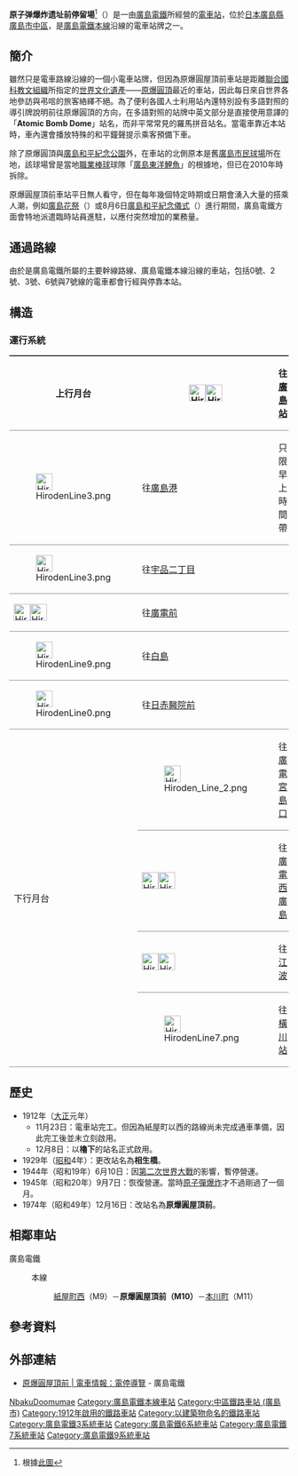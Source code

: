 {{Copy edit|time=2020-08-21T16:31:24+00:00}}
{{日本車站資訊
|公司色 = #008033
|文字色 = 
|站名 = 原子弹爆炸遗址前停留場
|圖片 =Genbaku Dome Mae Station 20120729-1.JPG
|pxl = 
|圖片說明 = 停留場全景
|日文原名 =原爆ドーム前
|平假名 =げんばくドームまえ
|羅馬拼音 = Genbaku-Doomu-Mae
|副站名 = 
|所在地 = [[廣島縣|廣島縣]][[廣島市|廣島市]][[中區_(廣島市)|中區]]基町
|車站構造 = [[地面車站|地面車站]]
|月台配置 = 2面2線
|啟用年月日 = 1912年（[[大正|大正]]元年）11月23日
|廢站年月日 = 
|上下車人次 =
|統計年度 =
|轉車 =
|備註 =
|adjacent = {{Adjacent stations|system=廣島電鐵|line=本線|left=紙屋町西|right=本川町|note-left=M9<br/>0.3km|note-mid={{Color|#00a85f|●}}M10<br/>距離[[廣島站|廣島]]2.4km|note-right=M11<br>0.4km}}
}}
'''原子弹爆炸遗址前停留場'''<ref>根據[[:File:HIROSHIMA_STREET_CAR_STOP_M10_ATOMIC_BOMB_DOME_JAPAN_JUNE_2012_(7471423284).jpg|此圖]]</ref>（{{jpn|j=原爆ドーム前停留場|hg=げんばくドームまえていりゅうじょう|rm=Genbaku-Dome-mae teiryōjō|f=y}}）是一由[[廣島電鐵|廣島電鐵]]所經營的[[電車站|電車站]]，位於[[日本|日本]][[廣島縣|廣島縣]][[廣島市|廣島市]][[中區_(廣島市)|中區]]，是[[廣島電鐵本線|廣島電鐵本線]]沿線的電車站牌之一。

==簡介==

雖然只是電車路線沿線的一個小電車站牌，但因為原爆圓屋頂前車站是距離[[聯合國科教文組織|聯合國科教文組織]]所指定的[[世界文化遺產|世界文化遺產]]——[[原爆圓頂|原爆圓頂]]最近的車站，因此每日來自世界各地參訪與弔唁的旅客絡繹不絕。為了便利各國人士利用站內還特別設有多語對照的導引牌說明前往原爆圓頂的方向，在多語對照的站牌中英文部分是直接使用意譯的「'''Atomic Bomb Dome'''」站名，而非平常常見的羅馬拼音站名。當電車靠近本站時，車內還會播放特殊的和平鐘聲提示乘客預備下車。

除了原爆圓頂與[[廣島和平紀念公園|廣島和平紀念公園]]外，在車站的北側原本是舊[[廣島市民球場_(初代)|廣島市民球場]]所在地，該球場曾是當地[[職業棒球|職業棒球]]球隊「[[廣島東洋鯉魚|廣島東洋鯉魚]]」的根據地，但已在2010年時拆除。

原爆圓屋頂前車站平日無人看守，但在每年幾個特定時期或日期會湧入大量的搭乘人潮，例如[[廣島花祭|廣島花祭]]（{{lang|ja|ひろしまフラワーフェスティバル}}）或8月6日[[廣島和平紀念儀式|廣島和平紀念儀式]]（{{lang|ja|広島平和記念式典}}）進行期間，廣島電鐵方面會特地派遣臨時站員進駐，以應付突然增加的業務量。

==通過路線==
由於是廣島電鐵所屬的主要幹線路線、廣島電鐵本線沿線的車站，包括0號、2號、3號、6號與7號線的電車都會行經與停靠本站。
== 構造 ==
=== 運行系統 ===
{| style="border-collapse: collapse;"
|-
|+ style="font-weight: bold; text-align: left;"|
|-
! rowspan="6" style="border-width: 2px 0; border-style: ridge; padding: 2px .5em;"|上行月台
| style="border-width: 2px 0; border-style: ridge; padding: 2px .5em;"|[[File:Hiroden_Line_2.png|30px]][[File:HirodenLine6.png|30px]]
| style="border-width: 2px 0; border-style: ridge; padding: 2px .5em;"|往[[廣島站|廣島站]]
| style="border-width: 2px 0; border-style: ridge; padding: 2px .5em;"|
|-
| style="border-width: 2px 0; border-style: ridge; padding: 2px .5em;"|[[File:HirodenLine3.png|30px]]
| style="border-width: 2px 0; border-style: ridge; padding: 2px .5em;"|往[[廣島港停留場|廣島港]]
| style="border-width: 2px 0; border-style: ridge; padding: 2px .5em;"|只限早上時間帶
|-
| style="border-width: 2px 0; border-style: ridge; padding: 2px .5em;"|[[File:HirodenLine3.png|30px]]
| style="border-width: 2px 0; border-style: ridge; padding: 2px .5em;"|往[[宇品二丁目停留場|宇品二丁目]]
| style="border-width: 2px 0; border-style: ridge; padding: 2px .5em;"|
|-
| style="border-width: 2px 0; border-style: ridge; padding: 2px .5em;"|[[File:HirodenLine0.png|30px]][[File:HirodenLine7.png|30px]]
| style="border-width: 2px 0; border-style: ridge; padding: 2px .5em;"|往[[廣電本社前停留場|廣電前]]
| style="border-width: 2px 0; border-style: ridge; padding: 2px .5em;"|
|-
| style="border-width: 2px 0; border-style: ridge; padding: 2px .5em;"|[[File:HirodenLine9.png|30px]]
| style="border-width: 2px 0; border-style: ridge; padding: 2px .5em;"|往[[白島停留場|白島]]
| style="border-width: 2px 0; border-style: ridge; padding: 2px .5em;"|
|-
| style="border-width: 2px 0; border-style: ridge; padding: 2px .5em;"|[[File:HirodenLine0.png|30px]]
| style="border-width: 2px 0; border-style: ridge; padding: 2px .5em;"|往[[日赤醫院前停留場|日赤醫院前]]
| style="border-width: 2px 0; border-style: ridge; padding: 2px .5em;"|
|-
! rowspan="4" style="border-width: 2px 0; border-style: ridge; padding: 2px .5em;"|下行月台
| style="border-width: 2px 0; border-style: ridge; padding: 2px .5em;"|[[File:Hiroden_Line_2.png|30px]]
| style="border-width: 2px 0; border-style: ridge; padding: 2px .5em;"|往[[廣電宮島口站|廣電宮島口]]
| style="border-width: 2px 0; border-style: ridge; padding: 2px .5em;"|
|-
| style="border-width: 2px 0; border-style: ridge; padding: 2px .5em;"|[[File:Hiroden_Line_2.png|30px]][[File:HirodenLine3.png|30px]]
| style="border-width: 2px 0; border-style: ridge; padding: 2px .5em;"|往[[廣電西廣島站|廣電西廣島]]
| style="border-width: 2px 0; border-style: ridge; padding: 2px .5em;"|
|-
| style="border-width: 2px 0; border-style: ridge; padding: 2px .5em;"|[[File:HirodenLine6.png|30px]][[File:HirodenLine9.png|30px]]
| style="border-width: 2px 0; border-style: ridge; padding: 2px .5em;"|往[[江波停留場|江波]]
| style="border-width: 2px 0; border-style: ridge; padding: 2px .5em;"|
|-
| style="border-width: 2px 0; border-style: ridge; padding: 2px .5em;"|[[File:HirodenLine7.png|30px]]
| style="border-width: 2px 0; border-style: ridge; padding: 2px .5em;"|往[[橫川站_(廣島縣)|橫川站]]
| style="border-width: 2px 0; border-style: ridge; padding: 2px .5em;"|
|}
==歷史==
* 1912年（[[大正|大正]]元年）
**11月23日：電車站完工。但因為紙屋町以西的路線尚未完成通車準備，因此完工後並未立刻啟用。
**12月8日：以'''櫓下'''的站名正式啟用。
* 1929年（[[昭和|昭和]]4年）：更改站名為'''相生橋'''。
* 1944年（昭和19年）6月10日：因[[第二次世界大戰|第二次世界大戰]]的影響，暫停營運。
* 1945年（昭和20年）9月7日：恢復營運。當時[[廣島市原子彈爆炸|原子彈爆炸]]才不過剛過了一個月。
* 1974年（昭和49年）12月16日：改站名為'''原爆圓屋頂前'''。
== 相鄰車站 ==
; 廣島電鐵
: {{color|#00a85f|■}}本線
:: [[紙屋町停留場|紙屋町西]]（M9）－'''原爆圓屋頂前（M10）'''－[[本川町停留場|本川町]]（M11）
== 參考資料 ==
{{Reflist}}

== 外部連結 ==
* [http://www.hiroden.co.jp/train/route-guide/stop-guide/m-10.html 原爆圓屋頂前 | 電車情報：電停導覽] {{Wayback|url=http://www.hiroden.co.jp/train/route-guide/stop-guide/m-10.html |date=20210117031508 }} - 廣島電鐵{{ja}}

{{廣島電鐵本線}}

{{DEFAULTSORT:Genbaku Dome-Mae}}
[[Category:日本鐵路車站_Ge|NbakuDoomumae]]
[[Category:廣島電鐵本線車站|Category:廣島電鐵本線車站]]
[[Category:中區鐵路車站_(廣島市)|Category:中區鐵路車站 (廣島市)]]
[[Category:1912年啟用的鐵路車站|Category:1912年啟用的鐵路車站]]
[[Category:以建築物命名的鐵路車站|Category:以建築物命名的鐵路車站]]
[[Category:廣島電鐵3系統車站|Category:廣島電鐵3系統車站]]
[[Category:廣島電鐵6系統車站|Category:廣島電鐵6系統車站]]
[[Category:廣島電鐵7系統車站|Category:廣島電鐵7系統車站]]
[[Category:廣島電鐵9系統車站|Category:廣島電鐵9系統車站]]